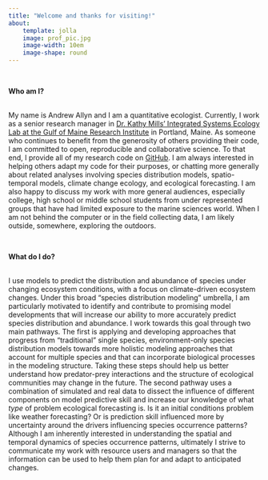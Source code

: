 ```yaml
---
title: "Welcome and thanks for visiting!"
about:
    template: jolla
    image: prof_pic.jpg
    image-width: 10em
    image-shape: round
---
```

<br />
<p align="left"><strong>Who am I?</strong><br />
<br />
<p align="left">
My name is Andrew Allyn and I am a quantitative ecologist. Currently, I work as a senior research manager in <a href="https://www.gmri.org/about-us/who-we-are/staff/kathy-mills-phd">Dr. Kathy Mills’ Integrated Systems Ecology Lab at the Gulf of Maine Research Institute</a> in Portland, Maine. As someone who continues to benefit from the generosity of others providing their code, I am committed to open, reproducible and collaborative science. To that end, I provide all of my research code on <a href="https://github.com/aallyn">GitHub</a>. I am always interested in helping others adapt my code for their purposes, or chatting more generally about related analyses involving species distribution models, spatio-temporal models, climate change ecology, and ecological forecasting. I am also happy to discuss my work with more general audiences, especially college, high school or middle school students from under represented groups that have had limited exposure to the marine sciences world. When I am not behind the computer or in the field collecting data, I am likely outside, somewhere, exploring the outdoors.</p>

<br />
<p align="left"><strong>What do I do?</strong><br />
<br />
<p align="left">
I use models to predict the distribution and abundance of species under changing ecosystem conditions, with a focus on climate-driven ecosystem changes. Under this broad “species distribution modeling” umbrella, I am particularly motivated to identify and contribute to promising model developments that will increase our ability to more accurately predict species distribution and abundance. I work towards this goal through two main pathways. The first is applying and developing approaches that progress from “traditional” single species, environment-only species distribution models towards more holistic modeling approaches that account for multiple species and that can incorporate biological processes in the modeling structure. Taking these steps should help us better understand how predator-prey interactions and the structure of ecological communities may change in the future. The second pathway uses a combination of simulated and real data to dissect the influence of different components on model predictive skill and increase our knowledge of what <em>type</em> of problem ecological forecasting is. Is it an initial conditions problem like weather forecasting? Or is prediction skill influenced more by uncertainty around the drivers influencing species occurrence patterns? Although I am inherently interested in understanding the spatial and temporal dynamics of species occurrence patterns, ultimately I strive to communicate my work with resource users and managers so that the information can be used to help them plan for and adapt to anticipated changes.</p>
